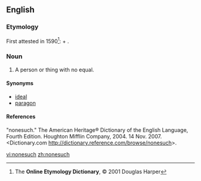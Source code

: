 ==English==

===Etymology===
First attested in 1590<ref name="EOD-etymdate">The '''Online Etymology Dictionary''', © 2001 Douglas Harper</ref>: {{term|none|lang=en}} + {{term|such|lang=en}}.

===Noun===
{{en-noun|es}}

# A person or thing with no equal.

====Synonyms====
*[[ideal]]
*[[paragon]]

====References====
<references/>
"nonesuch." The American Heritage® Dictionary of the English Language, Fourth Edition. Houghton Mifflin Company, 2004. 14 Nov. 2007. <Dictionary.com http://dictionary.reference.com/browse/nonesuch>.

[[vi:nonesuch]]
[[zh:nonesuch]]